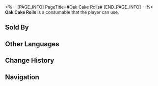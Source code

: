 <%-- [PAGE_INFO]
PageTitle=#Oak Cake Rolls#
[END_PAGE_INFO] --%>
{{Consumable Infobox
|id          = 408612
|image       = Item Oak Cake Rolls.png
|type        = undefined
|rarity      = 3
|effect      = Upon use, increases all allies' Break Effect by 45% for the next battle.
|description = Legend has it that poor inhabitants of border planets would add wood chips to their bread to satiate their hunger. Over time, this practice evolved into a peculiar tradition among aristocrats, symbolizing a "reverence" for the humble past.<br />This product features a variety of botanical additives, closely resembling an oak branch in terms of both appearance and composition, and only the most ambitious and determined individuals can consume it.
|effectType  = 
|effectType2 = 
|effectType3 = 
|recipe      = 
|source1     = [[Clock Diner]]
|source2     = 
|source3     = 
}}
{{Description|''"Politicians from the Oak Family take pride in eating it without flinching, for they believe it to be a formidable feat."''}}
'''Oak Cake Rolls''' is a consumable that the player can use.

==Sold By==
{{Shop Availability}}

==Other Languages==
{{Other Languages
|en   = Oak Cake Rolls
|zhs  = 橡木蛋糕卷
|zht  = 橡木蛋糕捲
|ja   = オークロール
|ko   = 참나무 롤케이크
|es   = Pastel de roble
|fr   = Gâteau roulé Vieux-Chêne
|ru   = Дубовый рулет
|th   = Oak Cake Rolls
|vi   = Bông Lan Cuộn Gỗ Sồi
|de   = Eichen-Biskuitrollen
|id   = Oak Cake Rolls
|pt   = Rocamboles de Carvalho
}}

==Change History==
{{Change History|2.0}}

==Navigation==
{{Consumable Navbox}}